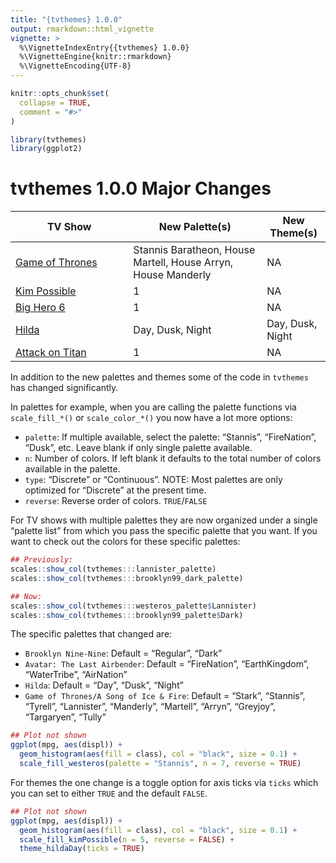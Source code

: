 ```yaml
---
title: "{tvthemes} 1.0.0"
output: rmarkdown::html_vignette
vignette: >
  %\VignetteIndexEntry{{tvthemes} 1.0.0}
  %\VignetteEngine{knitr::rmarkdown}
  %\VignetteEncoding{UTF-8}
---
```


```r
knitr::opts_chunk$set(
  collapse = TRUE,
  comment = "#>"
)
```

```r
library(tvthemes)
library(ggplot2)
```

# tvthemes 1.0.0 Major Changes

| TV Show       | New Palette(s)    | New Theme(s) |
| ------------- |---------------| -------  |
| [Game of Thrones](https://en.wikipedia.org/wiki/Game_of_Thrones)      | Stannis Baratheon, House Martell, House Arryn, House Manderly | NA    |
| [Kim Possible](https://en.wikipedia.org/wiki/Kim_Possible)  | 1      |   NA    |
| [Big Hero 6](https://en.wikipedia.org/wiki/Big_Hero_6:_The_Series) | 1     |    NA    |
| [Hilda](https://en.wikipedia.org/wiki/Hilda_(TV_series)) | Day, Dusk, Night      |    Day, Dusk, Night    |
| [Attack on Titan](https://en.wikipedia.org/wiki/Attack_on_Titan) | 1      |    NA    |

In addition to the new palettes and themes some of the code in `tvthemes` has changed significantly.

In palettes for example, when you are calling the palette functions via `scale_fill_*()` or `scale_color_*()` you now have a lot more options: 

* `palette`: If multiple available, select the palette: "Stannis", "FireNation", "Dusk", etc. Leave blank if only single palette available.
* `n`: Number of colors. If left blank it defaults to the total number of colors available in the palette.
* `type`: "Discrete" or "Continuous". NOTE: Most palettes are only optimized for "Discrete" at the present time.
* `reverse`: Reverse order of colors. `TRUE`/`FALSE`

For TV shows with multiple palettes they are now organized under a single "palette list" from which you pass the specific palette that you want. If you want to check out the colors for these specific palettes:

```r
## Previously:
scales::show_col(tvthemes:::lannister_palette)
scales::show_col(tvthemes:::brooklyn99_dark_palette)

## Now:
scales::show_col(tvthemes:::westeros_palette$Lannister)
scales::show_col(tvthemes:::brooklyn99_palette$Dark)
```

The specific palettes that changed are:

* `Brooklyn Nine-Nine`: Default = "Regular", "Dark"
* `Avatar: The Last Airbender`: Default = "FireNation", "EarthKingdom", "WaterTribe", "AirNation"
* `Hilda`: Default = "Day", "Dusk", "Night"
* `Game of Thrones/A Song of Ice & Fire`: Default = "Stark", "Stannis", "Tyrell", "Lannister", "Manderly", "Martell", "Arryn", "Greyjoy", "Targaryen", "Tully"

```r
## Plot not shown
ggplot(mpg, aes(displ)) +
  geom_histogram(aes(fill = class), col = "black", size = 0.1) +
  scale_fill_westeros(palette = "Stannis", n = 7, reverse = TRUE)
```

For themes the one change is a toggle option for axis ticks via `ticks` which you can set to either `TRUE` and the default `FALSE`. 

```r
## Plot not shown
ggplot(mpg, aes(displ)) +
  geom_histogram(aes(fill = class), col = "black", size = 0.1) +
  scale_fill_kimPossible(n = 5, reverse = FALSE) +
  theme_hildaDay(ticks = TRUE)
```
